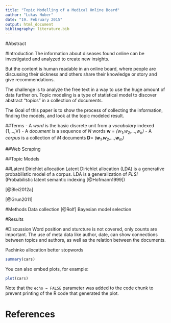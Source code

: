 ```yaml
---
title: "Topic Modelling of a Medical Online Board"
author: "Lukas Huber"
date: "19. February 2015"
output: html_document
bibliography: literature.bib
---
```


#Abstract

#Introduction
The information about diseases found online can be investigated and analyzed to create new insights.

But the content is human readable in an online board, where people are discussing their sickness and others share their knowledge or story and give recommendations. 

The challenge is to analyze the free text in a way to use the huge amount of data further on.
Topic modeling is a type of statistical model to discover abstract "topics" in a collection of documents.

The Goal of this paper is to show the process of collecting the information, finding the models, and look at the topic modeled result.

##Terms
- A *word* is the basic discrete unit from a *vocabulary* indexed {1,...,V}
- A *document* is a sequence of *N* words **w** = _(w~1~,w~2~,...,w~n~)_
- A *corpus* is a collection of *M* documents **D**= _(**w**~1~,**w**~2~,...,**w**~m~)_


##Web Scraping

##Topic Models

##Latent Dirichlet allocation
Latent Dirichlet allocation (LDA) is a generative probabilistic model of a corpus. LDA is a generalization of *PLSI* (Probabilistic latent semantic indexing [@Hofmann1999])

[@Blei2012a]


[@Grun2011]


#Methods
Data collection
[@Rolf]
Bayesian model selection

#Results

#Discussion
Word position and sturcture is not covered, only counts are important.
The use of meta data like author, date, can show connections between topics and authors, as well as the relation between the documents.

Pachinko allocation
better stopwords

```r
summary(cars)
```

You can also embed plots, for example:

```r
plot(cars)
```

Note that the `echo = FALSE` parameter was added to the code chunk to prevent printing of the R code that generated the plot.

# References
